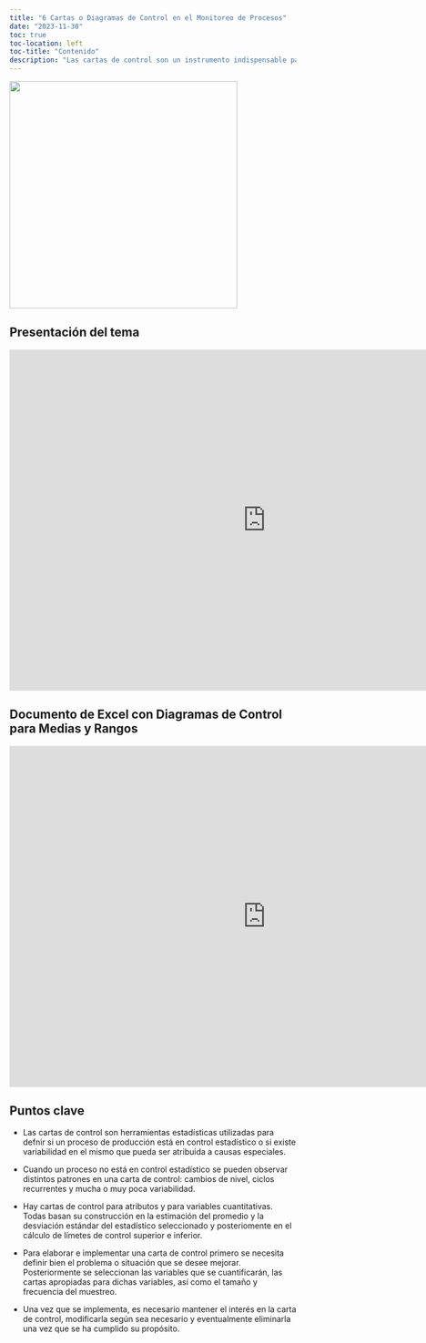 ```yaml
---
title: "6 Cartas o Diagramas de Control en el Monitoreo de Procesos"
date: "2023-11-30"
toc: true
toc-location: left
toc-title: "Contenido"
description: "Las cartas de control son un instrumento indispensable para el monitoreo y control adecuado de los procesos. El objetivo básico de una carta de control es permitir la observación y análisis de un proceso a través del tiempo, lo que permite distinguir entre causas comunes y especiales de variación."
---
```


![](img.png){fig-align="center" width="400"}

## Presentación del tema

```{=html}
<iframe src="https://onedrive.live.com/embed?resid=74BC3EDBA3FC8DAF%2114753&authkey=!AF6gDr54sqxC3Cw&em=2" width="900" height="600" frameborder="0" scrolling="no"></iframe>
```
## Documento de Excel con Diagramas de Control para Medias y Rangos

```{=html}
<iframe src="https://onedrive.live.com/embed?resid=74BC3EDBA3FC8DAF%2114731&authkey=!AOUGlVa1Q3PopO4&em=2" width="900" height="600" frameborder="0" scrolling="no"></iframe>
```
## Puntos clave

-   Las cartas de control son herramientas estadísticas utilizadas para defnir si un proceso de producción está en control estadístico o si existe variabilidad en el mismo que pueda ser atribuida a causas especiales.

-   Cuando un proceso no está en control estadístico se pueden observar distintos patrones en una carta de control: cambios de nivel, ciclos recurrentes y mucha o muy poca variabilidad.

-   Hay cartas de control para atributos y para variables cuantitativas. Todas basan su construcción en la estimación del promedio y la desviación estándar del estadístico seleccionado y posteriomente en el cálculo de límetes de control superior e inferior.

-   Para elaborar e implementar una carta de control primero se necesita definir bien el problema o situación que se desee mejorar. Posteriormente se seleccionan las variables que se cuantificarán, las cartas apropiadas para dichas variables, así como el tamaño y frecuencia del muestreo.

-   Una vez que se implementa, es necesario mantener el interés en la carta de control, modificarla según sea necesario y eventualmente eliminarla una vez que se ha cumplido su propósito.
